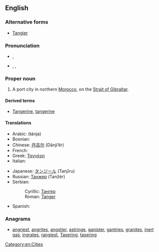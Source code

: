 {{wikipedia}}
==English==

===Alternative forms===
* [[Tangier]]

===Pronunciation===
* {{a|RP}} {{IPAchar|/tænˈdʒɪəz/}}, {{SAMPA|/t{n"dZI@z/}}
* {{a|US}} {{enPR|tănjîrzʹ}}, {{IPAchar|/tænˈdʒɪrz/}}, {{SAMPA|/t{n"dZIrz/}}

===Proper noun===
{{en-proper noun}}

# A port city in northern [[Morocco]], on the [[Strait of Gibraltar]].

====Derived terms====
* [[Tangerine]], [[tangerine]]

====Translations====
{{trans-top|a port city in northern Morocco}}
* Arabic: {{Arab|[[طنجة]]}} (ŧánja) {{f}}
* Bosnian: {{t-|bs|Tanger|m}}
* Chinese: [[丹吉尔]] (Dānjí’ěr)
* French: {{t-|fr|Tanger}}
* Greek: [[Ταγγέρη]]
* Italian: {{t-|it|Tangeri|f}}
{{trans-mid}}
* Japanese: [[タンジール]] (Tanjīru)
* Russian: [[Танжер]] (Tanžér) {{m}}
* Serbian:
*: Cyrillic: [[Тангер#Serbian|Тангер]] {{m}}
*: Roman: [[Tanger#Serbian|Tanger]] {{m}}
* Spanish: {{t+|es|Tánger|m}}
{{trans-bottom}}

===Anagrams===
* [[angriest#English|angriest]], [[angrites#English|angrites]], [[angstier#English|angstier]], [[astringe#English|astringe]], [[ganister#English|ganister]], [[gantries#English|gantries]], [[granites#English|granites]], [[inert gas#English|inert gas]], [[ingrates#English|ingrates]], [[rangiest#English|rangiest]], [[Tasering#English|Tasering]], [[tasering#English|tasering]]

[[Category:en:Cities]]